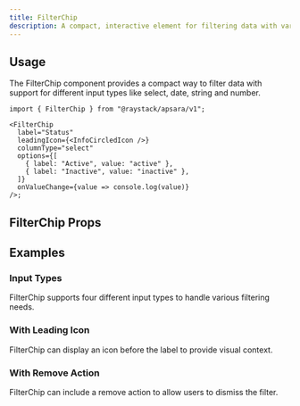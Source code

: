 ```yaml
---
title: FilterChip
description: A compact, interactive element for filtering data with various input types.
---
```



<Demo data={playground} />

## Usage

The FilterChip component provides a compact way to filter data with support for different input types like select, date, string and number.

```tsx
import { FilterChip } from "@raystack/apsara/v1";

<FilterChip
  label="Status"
  leadingIcon={<InfoCircledIcon />}
  columnType="select"
  options={[
    { label: "Active", value: "active" },
    { label: "Inactive", value: "inactive" },
  ]}
  onValueChange={value => console.log(value)}
/>;
```

## FilterChip Props

<auto-type-table path="./props.ts" name="FilterChipProps" />

## Examples

### Input Types

FilterChip supports four different input types to handle various filtering needs.

<Demo data={inputDemo} />

### With Leading Icon

FilterChip can display an icon before the label to provide visual context.

<Demo data={iconDemo} />

### With Remove Action

FilterChip can include a remove action to allow users to dismiss the filter.

<Demo data={actionDemo} />
